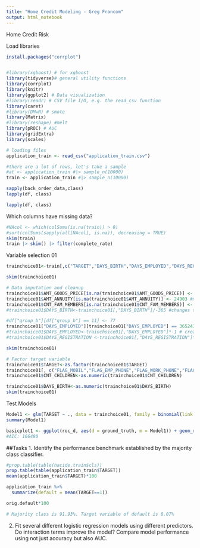 ```yaml
---
title: "Home Credit Modeling - Greg Francom"
output: html_notebook
---
```



Home Credit Risk

Load libraries
```r
install.packages("corrplot")


#library(xgboost) # for xgboost
library(tidyverse)# general utility functions
library(corrplot)
library(knitr) 
library(ggplot2) # Data visualization
#library(readr) # CSV file I/O, e.g. the read_csv function
library(caret)
#library(DMwR) # smote
library(Matrix)
#library(reshape) #melt
library(pROC) # AUC
library(gridExtra)
library(scales)
```

```r
# loading files
application_train <- read_csv("application_train.csv")

#there are a lot of rows, let's take a sample
#at <- application_train #|> sample_n(10000)
train <- application_train #|> sample_n(10000)

```


```r
sapply(back_order_data,class)
lapply(df, class)

lapply(df, class)
```

Which columns have missing data?
```r
#NAcol <- which(colSums(is.na(train)) > 0)
#sort(colSums(sapply(all[NAcol], is.na)), decreasing = TRUE)
skim(train)
train |> skim() |> filter(complete_rate) 
```

Variable selection 01
```r
trainchoice01<-train[,c("TARGET","DAYS_BIRTH","DAYS_EMPLOYED","DAYS_REGISTRATION","AMT_ANNUITY","AMT_CREDIT","AMT_INCOME_TOTAL","AMT_GOODS_PRICE","REGION_POPULATION_RELATIVE","CNT_CHILDREN","CNT_FAM_MEMBERS","FLAG_MOBIL","FLAG_EMP_PHONE","FLAG_WORK_PHONE","FLAG_PHONE","CODE_GENDER","FLAG_OWN_CAR","FLAG_OWN_REALTY")]

skim(trainchoice01)
```


```r
# Data imputation and cleanup
trainchoice01$AMT_GOODS_PRICE[is.na(trainchoice01$AMT_GOODS_PRICE)] <- 450000 #median 
trainchoice01$AMT_ANNUITY[is.na(trainchoice01$AMT_ANNUITY)] <- 24903 #median
trainchoice01$CNT_FAM_MEMBERS[is.na(trainchoice01$CNT_FAM_MEMBERS)] <- 1 
#trainchoice01$DAYS_BIRTH<-trainchoice01[,"DAYS_BIRTH"]/-365 #changes to df??

#df["group_b"][df["group_b"] == 11] <- 77
trainchoice01["DAYS_EMPLOYED"][trainchoice01["DAYS_EMPLOYED"] == 365243] <- -1213 #replace error outlier with median
#trainchoice01$DAYS_EMPLOYED<-trainchoice01[,"DAYS_EMPLOYED"]*-1 # created a dataframe??
#trainchoice01$DAYS_REGISTRATION <-trainchoice01[,"DAYS_REGISTRATION"]*-1

skim(trainchoice01)
```



```r
# Factor target variable
trainchoice01$TARGET<-as.factor(trainchoice01$TARGET)
trainchoice01[, c("FLAG_MOBIL","FLAG_EMP_PHONE","FLAG_WORK_PHONE","FLAG_PHONE","CODE_GENDER","FLAG_OWN_CAR","FLAG_OWN_REALTY")] <- lapply(trainchoice01[,c("FLAG_MOBIL","FLAG_EMP_PHONE","FLAG_WORK_PHONE","FLAG_PHONE","CODE_GENDER","FLAG_OWN_CAR","FLAG_OWN_REALTY")], as.factor)
trainchoice01$CNT_CHILDREN<-as.numeric(trainchoice01$CNT_CHILDREN)

trainchoice01$DAYS_BIRTH<-as.numeric(trainchoice01$DAYS_BIRTH)
skim(trainchoice01)
```






Test Models
```r
Model1 <- glm(TARGET ~ ., data = trainchoice01, family = binomial(link = "logit"))
summary(Model1)

basicplot1 <- ggplot(roc_d, aes(d = ground_truth, m = Model1)) + geom_roc()
#AIC: 166480
```







##Tasks
1. Identify the performance benchmark established by the majority class classifier. 
```r
#prop.table(table(hacide.train$cls))
prop.table(table(application_train$TARGET))
mean(application_train$TARGET)*100

application_train %>% 
  summarize(default = mean(TARGET==1))

orig.default*100

# Majority class is 91.93%. Target variable of default is 8.07%
```

2. Fit several different logistic regression models using different predictors. Do interaction terms improve the model?  Compare model performance using not just accuracy but also AUC.
```r

```




